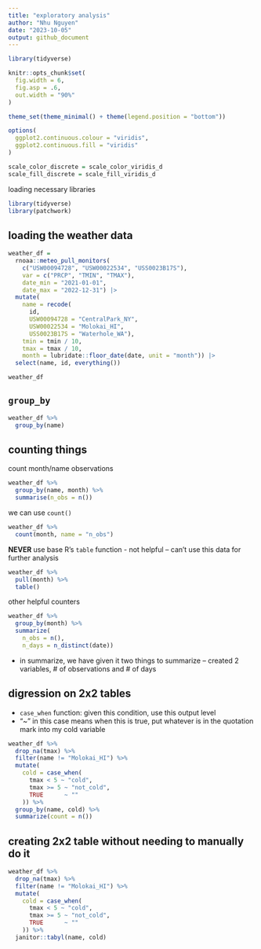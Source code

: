 ```yaml
---
title: "exploratory analysis"
author: "Nhu Nguyen"
date: "2023-10-05"
output: github_document
---
```


```r
library(tidyverse)

knitr::opts_chunk$set(
  fig.width = 6,
  fig.asp = .6, 
  out.width = "90%"
)

theme_set(theme_minimal() + theme(legend.position = "bottom"))

options(
  ggplot2.continuous.colour = "viridis", 
  ggplot2.continuous.fill = "viridis"
)

scale_color_discrete = scale_color_viridis_d
scale_fill_discrete = scale_fill_viridis_d
```

loading necessary libraries 
```r
library(tidyverse)
library(patchwork)
```

## loading the weather data

```r
weather_df = 
  rnoaa::meteo_pull_monitors(
    c("USW00094728", "USW00022534", "USS0023B17S"),
    var = c("PRCP", "TMIN", "TMAX"), 
    date_min = "2021-01-01",
    date_max = "2022-12-31") |>
  mutate(
    name = recode(
      id, 
      USW00094728 = "CentralPark_NY", 
      USW00022534 = "Molokai_HI",
      USS0023B17S = "Waterhole_WA"),
    tmin = tmin / 10,
    tmax = tmax / 10,
    month = lubridate::floor_date(date, unit = "month")) |>
  select(name, id, everything())

weather_df
```

## `group_by`

```r
weather_df %>% 
  group_by(name)
```
## counting things

count month/name observations
```r
weather_df %>% 
  group_by(name, month) %>% 
  summarise(n_obs = n())
```
we can use `count()` 

```r
weather_df %>% 
  count(month, name = "n_obs")
```

**NEVER** use base R's `table` function 
  - not helpful -- can't use this data for further analysis
```r
weather_df %>% 
  pull(month) %>% 
  table()
```
other helpful counters

```r
weather_df %>% 
  group_by(month) %>% 
  summarize(
    n_obs = n(),
    n_days = n_distinct(date))
```
- in summarize, we have given it two things to summarize -- created 2 variables, # of observations and # of days

## digression on 2x2 tables
  - `case_when` function: given this condition, use this output level 
  - "~" in this case means when this is true, put whatever is in the quotation mark into my cold variable
```r
weather_df %>% 
  drop_na(tmax) %>% 
  filter(name != "Molokai_HI") %>% 
  mutate(
    cold = case_when(
      tmax < 5 ~ "cold",
      tmax >= 5 ~ "not_cold",
      TRUE      ~ ""
    )) %>% 
  group_by(name, cold) %>% 
  summarize(count = n()) 
```
## creating 2x2 table without needing to manually do it 
```r
weather_df %>% 
  drop_na(tmax) %>% 
  filter(name != "Molokai_HI") %>% 
  mutate(
    cold = case_when(
      tmax < 5 ~ "cold",
      tmax >= 5 ~ "not_cold",
      TRUE      ~ ""
    )) %>% 
  janitor::tabyl(name, cold)
```




